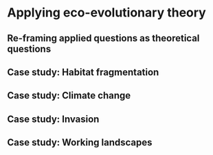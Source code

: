# Applying eco-evolutionary theory {#applications}

## Re-framing applied questions as theoretical questions

## Case study: Habitat fragmentation

## Case study: Climate change

## Case study: Invasion

## Case study: Working landscapes

